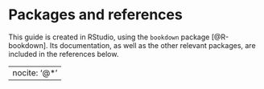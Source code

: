 # Packages and references

This guide is created in RStudio, using the `bookdown` package [@R-bookdown]. Its documentation, as well as the other relevant packages, are included in the references below.

---
nocite: '@*'
---

<div id="refs"></div>